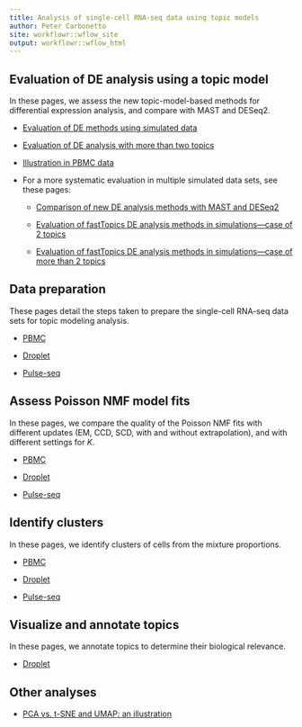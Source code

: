```yaml
---
title: Analysis of single-cell RNA-seq data using topic models
author: Peter Carbonetto
site: workflowr::wflow_site
output: workflowr::wflow_html
---
```


Evaluation of DE analysis using a topic model
---------------------------------------------

In these pages, we assess the new topic-model-based methods for
differential expression analysis, and compare with MAST and DESeq2.

+ [Evaluation of DE methods using simulated data](de_analysis_detailed_look.html)

+ [Evaluation of DE analysis with more than two topics](de_analysis_detailed_look_more.html)

+ [Illustration in PBMC data](de_analysis_purified_pbmc.html)

+ For a more systematic evaluation in multiple simulated data sets,
  see these pages:

  - [Comparison of new DE analysis methods with MAST and DESeq2](de_analysis_mast_deseq2.html)

  - [Evaluation of fastTopics DE analysis methods in simulations---case of 2 topics](de_analysis_two_topics.html)

  - [Evaluation of fastTopics DE analysis methods in simulations---case of more than 2 topics](de_analysis_six_topics.html)

Data preparation
----------------

These pages detail the steps taken to prepare the single-cell RNA-seq
data sets for topic modeling analysis.

+ [PBMC](prepare_purified_pbmc.html)

+ [Droplet](prepare_droplet.html)

+ [Pulse-seq](prepare_pulseseq.html)

Assess Poisson NMF model fits
-----------------------------

In these pages, we compare the quality of the Poisson NMF fits with
different updates (EM, CCD, SCD, with and without extrapolation), and
with different settings for $K$.

+ [PBMC](assess_fits_purified_pbmc.html)

+ [Droplet](assess_fits_droplet.html)

+ [Pulse-seq](assess_fits_pulseseq.html)

Identify clusters
-----------------

In these pages, we identify clusters of cells from the mixture
proportions.

+ [PBMC](clusters_purified_pbmc.html)

+ [Droplet](clusters_droplet.html)

+ [Pulse-seq](clusters_pulseseq.html)

Visualize and annotate topics
-----------------------------

In these pages, we annotate topics to determine their biological
relevance.

+ [Droplet](de_analysis_droplet.html)

Other analyses
--------------

+ [PCA vs. t-SNE and UMAP: an illustration](pca_vs_tsne.html)
